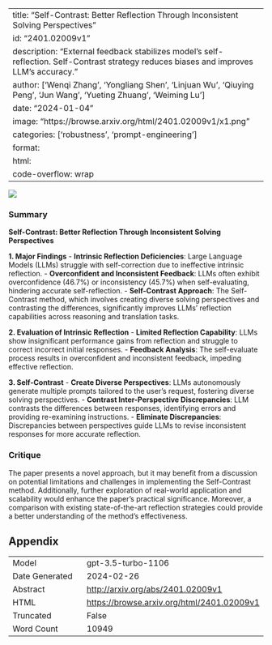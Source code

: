 
---
title: "Self-Contrast: Better Reflection Through Inconsistent Solving Perspectives"
id: "2401.02009v1"
description: "External feedback stabilizes model's self-reflection. Self-Contrast strategy reduces biases and improves LLM's accuracy."
author: ['Wenqi Zhang', 'Yongliang Shen', 'Linjuan Wu', 'Qiuying Peng', 'Jun Wang', 'Yueting Zhuang', 'Weiming Lu']
date: "2024-01-04"
image: "https://browse.arxiv.org/html/2401.02009v1/x1.png"
categories: ['robustness', 'prompt-engineering']
format:
  html:
    code-overflow: wrap
---

![](https://browse.arxiv.org/html/2401.02009v1/x1.png)

### Summary

**Self-Contrast: Better Reflection Through Inconsistent Solving Perspectives**

**1. Major Findings**
- **Intrinsic Reflection Deficiencies**: Large Language Models (LLMs) struggle with self-correction due to ineffective intrinsic reflection.
- **Overconfident and Inconsistent Feedback**: LLMs often exhibit overconfidence (46.7%) or inconsistency (45.7%) when self-evaluating, hindering accurate self-reflection.
- **Self-Contrast Approach**: The Self-Contrast method, which involves creating diverse solving perspectives and contrasting the differences, significantly improves LLMs' reflection capabilities across reasoning and translation tasks.

**2. Evaluation of Intrinsic Reflection**
- **Limited Reflection Capability**: LLMs show insignificant performance gains from reflection and struggle to correct incorrect initial responses.
- **Feedback Analysis**: The self-evaluate process results in overconfident and inconsistent feedback, impeding effective reflection.

**3. Self-Contrast**
- **Create Diverse Perspectives**: LLMs autonomously generate multiple prompts tailored to the user's request, fostering diverse solving perspectives.
- **Contrast Inter-Perspective Discrepancies**: LLM contrasts the differences between responses, identifying errors and providing re-examining instructions.
- **Eliminate Discrepancies**: Discrepancies between perspectives guide LLMs to revise inconsistent responses for more accurate reflection.

### Critique
The paper presents a novel approach, but it may benefit from a discussion on potential limitations and challenges in implementing the Self-Contrast method. Additionally, further exploration of real-world application and scalability would enhance the paper's practical significance. Moreover, a comparison with existing state-of-the-art reflection strategies could provide a better understanding of the method's effectiveness.

## Appendix

|          |          |
|----------|----------|
| Model     | gpt-3.5-turbo-1106       |
| Date Generated     | 2024-02-26       |
| Abstract | [http://arxiv.org/abs/2401.02009v1](http://arxiv.org/abs/2401.02009v1)        |
| HTML     | [https://browse.arxiv.org/html/2401.02009v1](https://browse.arxiv.org/html/2401.02009v1)       |
| Truncated       | False       |
| Word Count       | 10949       |